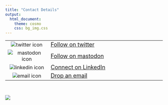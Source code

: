 ```yaml
---
title: "Contact Details"
output:
  html_document:
    theme: cosmo
    css: bg_img.css
---
```


|        |                    |
|:------:|:--------------------|
|![twitter icon](/files/twitterLogo.png)|[<font size="4">Follow on twitter](https://twitter.com/phivph)|
|![mastodon icon](/files/mastodonLogo.png)|[<font size="4">Follow on mastodon](https://mastodon.social/@phivph)|
|![linkedin icon](/files/linkedInLogo.png)| [<font size="4">Connect on LinkedIn](https://www.linkedin.com/in/phivos-phylactou-137113176/)|
|![email icon](/files/emailLogo.png)|[<font size="4">Drop an email](mailto:pp.phylactou@edu.cut.ac.cy)|

<br>

<img align="center" src="/files/mylogo_long.png">
